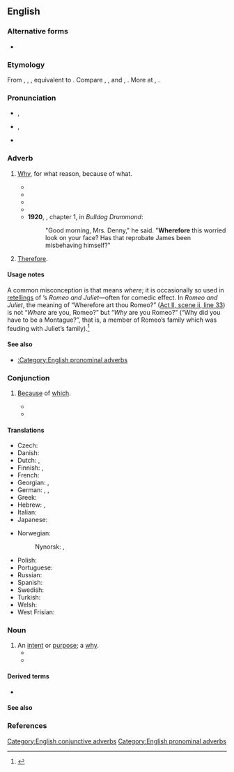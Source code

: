 ==English==

===Alternative forms===
* {{alter|en|wherefor}}

===Etymology===
From {{inh|en|enm|wherfor}}, {{m|enm|wherfore}}, {{m|enm|hwarfore}}, equivalent to {{compound|en|where|t1==what|for}}. Compare {{cog|nl|waarvoor||what for, wherefore}}, {{cog|de|wofür||for what, what for, why}}, {{etyl|da|-}} and {{etyl|no|-}} {{m|da|hvorfor||wherefore, why}}, {{cog|sv|varför||wherefore, why}}. More at {{m|en|where}}, {{m|en|for}}.

===Pronunciation===
* {{enPR|wâ(r)'fô(r)"}}, {{IPA|en|/ˈweə(ɹ)ˌfɔː(ɹ)/}}
* {{enPR|hwâ(r)'fô(r)"}}, {{IPA|en|/ˈʍeə(ɹ)ˌfɔː(ɹ)/}}
* {{hyphenation|en|where|fore}}

===Adverb===
{{en-adv|-}}

# {{lb|en|conjunctive|interrogative|archaic}} [[why|Why]], for what reason, because of what.
#* {{RQ:Shakespeare Romeo and Juliet Q1-2|act=II|scene=ii|url=https://books.google.com.sg/books?id=OCHPAAAAMAAJ&pg=PP30|passage=Ah, ''Romeo'', ''Romeo'', '''wherefore''' art thou ''Romeo''? / Denie thy Father, and refuſe thy name, / Or if thou wilt not be but ſworne my loue, / And il'e no longer be a ''Capulet''.}}
#* {{RQ:King James Version|Job|21|7|url=https://archive.org/stream/Bible1611/Binder1#page/n631/mode/1up|column=1|passage='''Wherefore''' doe the wicked liue, become old, yea, are mightie in power?}}
#* {{RQ:Shakespeare Tempest|act=III|scene=i|page=11|column=2|passage='''VVherefore''' weepe you?}}
#* {{RQ:Scott Canongate 2|volume=III|chapter=II|page=27|passage=And if he preached other than the right doctrine, '''wherefore''' did his superiors in the Carthusian convent permit it? If the shepherds turn a wolf in sheep's clothing into the flock, they should not blame the sheep for being worried.}}
#* '''1920''', {{w|Herman Cyril McNeile}}, chapter 1, in ''Bulldog Drummond'':
#*: "Good morning, Mrs. Denny," he said. "'''Wherefore''' this worried look on your face? Has that reprobate James been misbehaving himself?"
# {{lb|en|conjunctive|indicative|archaic|or|formal}} [[therefore|Therefore]].

====Usage notes====
A common misconception is that {{m-self|en|wherefore}} means ''where''; it is occasionally so used in [[retellings]] of {{w|William Shakespeare}}’s ''Romeo and Juliet''—often for comedic effect. In ''Romeo and Juliet'', the meaning of “Wherefore art thou Romeo?” ([[s:The Tragedy of Romeo and Juliet#SCENE II. Capulet.27s orchard.|Act II, scene ii, line 33]]) is not “''Where'' are you, Romeo?” but “''Why'' are you Romeo?” (“Why did you have to be a Montague?”, that is, a member of Romeo’s family which was feuding with Juliet’s family).<ref>{{R:Phrase Finder|entry=O Romeo, Romeo! wherefore art thou Romeo?|url=http://www.phrases.org.uk/meanings/O%20Romeo%2C%20Romeo%21%20wherefore%20art%20thou%20Romeo%3F.html|accessdate=26 February 2017}}</ref>

====See also====
* [[:Category:English pronominal adverbs]]

===Conjunction===
{{en-con}}

# {{lb|en|archaic}} [[because|Because]] of [[which]].
#* {{RQ:King James Version|Isaiah|30|12|13|url=https://archive.org/stream/Bible1611/Binder1#page/n786/mode/1up|column=1|passage='''Wherefore''', thus ſaith the holy one of Iſrael, Becauſe ye deſpise this word, and truſt in oppreſſion and peruerſeneſſe, and ſtay thereon: Therefore this iniquitie ſhalbe to you as a breach ready to fall, ſwelling out in a high wall, whoſe breaking commeth ſuddenly at an inſtant.}}
#* {{quote-book|en|author=Edgar Rice Burroughs|title=The Mucker|url=http://www.gutenberg.org/files/331/331-h/331-h.htm|publisher=The Gutenberg Project|year=1914|year_published=2009|passage='''Wherefore''' it was that by the time the authorities awoke to the fact that something had happened Billy Byrne was fifty miles west of Joliet, bowling along aboard a fast Santa Fe freight.}}

====Translations====
{{trans-top|because of which}}
* Czech: {{t+|cs|pročež}}
* Danish: {{t+|da|hvorfor}}
* Dutch: {{t+|nl|waarom}}, {{t+|nl|waarvoor}}
* Finnish: {{t|fi|[[mikä|minkä]] [[vuoksi]]}}, {{t+|fi|miksi}}
* French: {{t+|fr|d'où}}
* Georgian: {{t|ka|რატომ}}, {{t|ka|რისთვის}}
* German: {{t+|de|warum}}, {{t+|de|weswegen}}, {{t+|de|wofür}}
* Greek: {{t+|el|γιατί|sc=Grek}}
* Hebrew: {{t+|he|למה|tr=lama}}, {{t+|he|מדוע|tr=madua}}
* Italian: {{t+|it|perché}}
* Japanese: {{t+|ja|何故|tr=naniyue|sc=Jpan}}
{{trans-mid}}
* Norwegian: {{t+|no|hvorfor}}
*: Nynorsk: {{t|nn|korfor}}, {{t+|nn|kvifor}}
* Polish: {{t+|pl|dlaczego}}
* Portuguese: {{t+|pt|por quê}}
* Russian: {{t+|ru|почему́}}
* Spanish: {{t+|es|por qué}}
* Swedish: {{t+|sv|varför}}
* Turkish: {{t+|tr|niçin}}
* Welsh: {{t|cy|paham}}
* West Frisian: {{t|fy|wêrom}}
{{trans-bottom}}

===Noun===
{{en-noun}}

# An [[intent#Noun|intent]] or [[purpose#Noun|purpose]]; a [[why]].
#* {{RQ:Shakespeare Comedy of Errors|act=II|scene=ii|page=88|column=2|passage=''Ant''[''ipholus of Syracuse'']. Shall I tell you why? / ''S. Dro.'' [''Dromio of Syracuse''] I, ſir, and wherefore; for they ſay, euery why hath a '''wherefore'''.}}
#* {{quote-book|en|author=Richard Bausch|title=Good Evening Mr. & Mrs. America, and All the Ships at Sea|year=1996|page=72|passage=They want their money without reference to the hows and '''wherefores'''.}}

====Derived terms====
* {{l|en|whys and wherefores}}

====See also====
{{list:en:here-there-where}}

===References===
<references />

[[Category:English conjunctive adverbs]]
[[Category:English pronominal adverbs]]